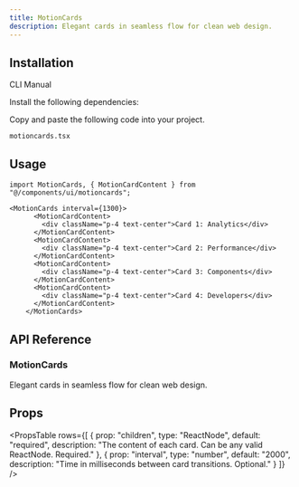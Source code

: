 ```yaml
---
title: MotionCards
description: Elegant cards in seamless flow for clean web design.
---
```


<ComponentPreview
  name="motioncards-demo"
  className="p-0"
  description=""
/>

## Installation

<Tabs defaultValue="cli" className="w-full">
  <TabsList>
    <TabsTrigger value="cli">CLI</TabsTrigger>
    <TabsTrigger value="manual">Manual</TabsTrigger>
  </TabsList>
  <TabsContent value="cli">
    <PkgOptions name="motioncards" />
  </TabsContent>
  <TabsContent value="manual">
    <Steps>

<Step>Install the following dependencies:</Step>
<DepsOptions name="framer-motion" />

<Step>Copy and paste the following code into your project.</Step>
<p>
  <code>motioncards.tsx</code>
</p>
<ComponentSource name="motioncards" />


</Steps>
  </TabsContent>
</Tabs>

## Usage

```tsx
import MotionCards, { MotionCardContent } from "@/components/ui/motioncards";
```

```tsx
<MotionCards interval={1300}>
      <MotionCardContent>
        <div className="p-4 text-center">Card 1: Analytics</div>
      </MotionCardContent>
      <MotionCardContent>
        <div className="p-4 text-center">Card 2: Performance</div>
      </MotionCardContent>
      <MotionCardContent>
        <div className="p-4 text-center">Card 3: Components</div>
      </MotionCardContent>
      <MotionCardContent>
        <div className="p-4 text-center">Card 4: Developers</div>
      </MotionCardContent>
    </MotionCards>
```


## API Reference

### MotionCards

Elegant cards in seamless flow for clean web design.

## Props

<PropsTable
  rows={[
    {
      prop: "children",
      type: "ReactNode",
      default: "required",
      description: "The content of each card. Can be any valid ReactNode. Required."
    },
    {
      prop: "interval",
      type: "number",
      default: "2000",
      description: "Time in milliseconds between card transitions. Optional."
    }
  ]}
/>

